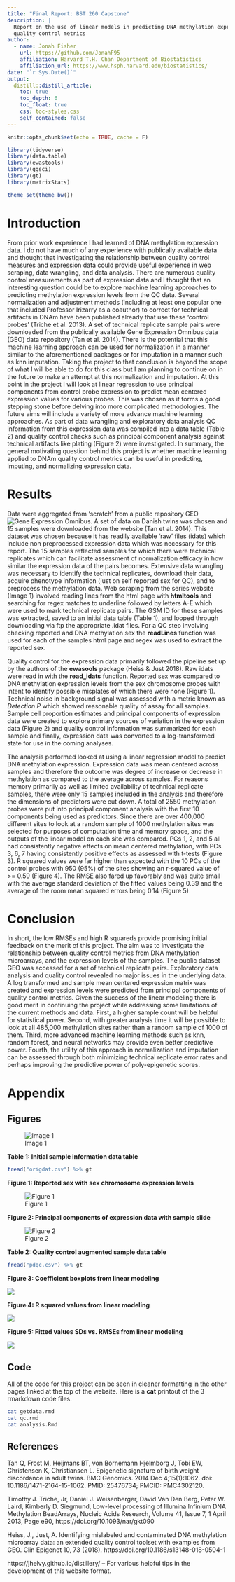 ```yaml
---
title: "Final Report: BST 260 Capstone"
description: |
  Report on the use of linear models in predicting DNA methylation expression from
  quality control metrics
author:
  - name: Jonah Fisher
    url: https://github.com/JonahF95
    affiliation: Harvard T.H. Chan Department of Biostatistics
    affiliation_url: https://www.hsph.harvard.edu/biostatistics/
date: "`r Sys.Date()`"
output: 
  distill::distill_article:
    toc: true
    toc_depth: 6
    toc_float: true
    css: toc-styles.css
    self_contained: false
---
```


```r
knitr::opts_chunk$set(echo = TRUE, cache = F)

library(tidyverse)
library(data.table)
library(ewastools)
library(ggsci)
library(gt)
library(matrixStats)

theme_set(theme_bw())
```

# Introduction

From prior work experience I had learned of DNA methylation expression data. I do 
not have much of any experience with publically available data and thought that investigating 
the relationship between quality control measures and expression data could provide 
useful experience in web scraping, data wrangling, and data analysis. There
are numerous quality control measurements as part of expression data and I thought
that an interesting question could be to explore machine learning approaches to
predicting methylation expression levels from the QC data. Several normalization 
and adjustment methods (including at least one popular one that included Professor Irizarry
as a coauthor)
to correct for technical artifacts in DNAm have been published already that use
these 'control probes' (Triche et al. 2013). A set of technical replicate sample pairs were 
downloaded from the publically available Gene Expression Omnibus data (GEO) 
data repository (Tan et al. 2014). There is the potential that this machine
learning approach can be used for normalization in a manner similar to the aforementioned
packages or for imputation in a manner such as knn imputation. Taking the project
to that conclusion is beyond the scope of what I will be able to do for this 
class but I am planning to continue on in the future to make an attempt at this normalization and imputation.
At this point in the project I will look at linear regression to use principal
components from control probe expression to predict mean centered expression
values for various probes. This was chosen as it forms a good stepping stone before
delving into more complicated methodologies. The future aims will include a variety of more 
advance machine learning approaches.
As part of data wrangling and exploratory data analysis QC information from 
this expression data was compiled into a data table (Table 2) and quality control
checks such as principal component analysis against technical artifacts like plating
(Figure 2) were investigated.
In summary, the general motivating question behind this project is whether
machine learning applied to DNAm quality control metrics can be useful in predicting,
imputing, and normalizing expression data. 


# Results 

Data were aggregated from 'scratch' from a public repository GEO ![Gene Expression
Omnibus](https://www.ncbi.nlm.nih.gov/geo/). A set of data on Danish twins was chosen
and 15 samples were downloaded from the website (Tan et al. 2014). This dataset
was chosen because it has readily available 'raw' files (idats) which include 
non preprocessed expression data which was necessary for this report. The 15 samples
reflected samples for which there were technical replicates which can facilitate 
assessment of normalization efficacy in how similar the expression data of the 
pairs becomes. Extensive data wrangling was necessary to identify the technical replicates,
download their data, acquire phenotype information (just on self reported sex for QC),
and to preprocess the methylation data. Web scraping from the series website (Image 1)
involved reading lines from the html page with __htmltools__ and searching for regex
matches to underline followed by letters A-E which were used to mark technical replicate 
pairs. The GSM ID for these samples was extracted, saved to an initial data table (Table 1), and looped
through downloading via ftp the appropriate .idat files. For a QC step involving
checking reported and DNA methylation sex the __readLines__ function was used
for each of the samples html page and regex was used to extract the reported sex. 

Quality control for the expression data primarily followed the pipeline set up
by the authors of the __ewasools__ package (Heiss & Just 2018). Raw idats were 
read in with the __read_idats__ function. Reported sex was compared to DNA
methylation expression levels from the sex chromosome probes with intent
to identify possible misplates of which there were none (Figure 1). Technical noise in 
background signal was assessed with a metric known as *Detection P* which showed
reasonable quality of assay for all samples. Sample cell proportion estimates and principal
components of expression data were created to explore primary sources of variation 
in the expression data (Figure 2) and quality control information was summarized
for each sample and finally, expression data was converted to a log-transformed 
state for use in the coming analyses.

The analysis performed looked at using a linear regression model to predict
DNA methylation expression. Expression data was mean centered across samples
and therefore the outcome was degree of increase or decrease in methylation as
compared to the average across samples. For reasons memory primarily as well 
as limited availability of technical replicate samples, there were 
only 15 samples included in the analysis and therefore the dimensions of predictors
were cut down. A total of 2550 methylation probes were put into principal component
analysis with the first 10 components being used as predictors. Since there are
over 400,000 different sites to look at a random sample of 1000 methylation sites
was selected for purposes of computation time and memory space, 
and the outputs of the linear model on each site was compared. PCs
1, 2, and 5 all had consistently negative effects on mean centered methylation, 
with PCs 3, 6, 7 having consistently positive effects as assessed with t-tests (Figure 3). 
R squared values were far higher than expected with the 10 PCs of the control
probes with 950 (95%) of the sites showing an r-squared value of >= 0.59 (Figure 4). 
The RMSE also fared up favorably and was quite small with the average standard
deviation of the fitted values being 0.39 and the average of the room mean
squared errors being 0.14 (Figure 5)

# Conclusion

In short, the low RMSEs and high R squareds provide promising initial feedback
on the merit of this project. The aim was to investigate the relationship
between quality control metrics from DNA methylation microarrays, and the expression
levels of the samples. The public dataset GEO was accessed for a set of technical
replicate pairs. Exploratory data analysis and quality control revealed no major 
issues in the underlying data. A log transformed and sample mean centered expression
matrix was created and expression levels were predicted from principal components
of quality control metrics. Given the success of the linear modeling there is
good merit in continuing the project while addressing some limitations of the current
methods and data. First, a higher sample count will be helpful for statistical power. 
Second, with greater analysis time it will be possible to look at all 485,000 
methylation sites rather than a random sample of 1000 of them. Third, more advanced
machine learning methods such as knn, random forest, and neural networks may 
provide even better predictive power. Fourth, the utility of this approach in
normalization and imputation can be assessed through both minimizing technical replicate
error rates and perhaps improving the predictive power of poly-epigenetic scores. 

# Appendix

## Figures

![Image 1](./geosite.png)


**Table 1: Initial sample information data table**

```r
fread("origdat.csv") %>% gt
```

**Figure 1: Reported sex with sex chromosome expression levels**

![Figure 1](./sexcheck.png)  

**Figure 2: Principal components of expression data with sample slide**

![Figure 2](./pcs_by_slide.png) 

**Table 2: Quality control augmented sample data table**

```r
fread("pdqc.csv") %>% gt
```

**Figure 3: Coefficient boxplots from linear modeling**

![](./coefficient_predictors.png)

**Figure 4: R squared values from linear modeling**

![](./rsq.png)

**Figure 5: Fitted values SDs vs. RMSEs from linear modeling**

![](./sdvsrmse.png)

## Code 

All of the code for this project can be seen in cleaner formatting in the other pages linked at the 
top of the website. Here is a __cat__ printout of the 3 rmarkdown code files.

```bash
cat getdata.rmd
cat qc.rmd
cat analysis.Rmd
```


## References

Tan Q, Frost M, Heijmans BT, von Bornemann Hjelmborg J, Tobi EW, Christensen K, Christiansen L. Epigenetic signature of birth weight discordance in adult twins. BMC Genomics. 2014 Dec 4;15(1):1062. doi: 10.1186/1471-2164-15-1062. PMID: 25476734; PMCID: PMC4302120.

Timothy J. Triche, Jr, Daniel J. Weisenberger, David Van Den Berg, Peter W. Laird, Kimberly D. Siegmund, Low-level processing of Illumina Infinium DNA Methylation BeadArrays, Nucleic Acids Research, Volume 41, Issue 7, 1 April 2013, Page e90, https://doi.org/10.1093/nar/gkt090

Heiss, J., Just, A. Identifying mislabeled and contaminated DNA methylation microarray data: an extended quality control toolset with examples from GEO. Clin Epigenet 10, 73 (2018). https://doi.org/10.1186/s13148-018-0504-1

https://jhelvy.github.io/distillery/ -- For various helpful tips in the development of this website format.


